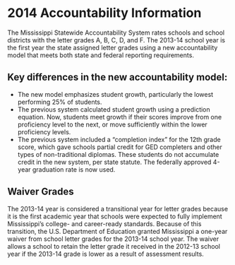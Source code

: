 # 2014 Accountability Information
The Mississippi Statewide Accountability System rates schools and school 
districts with the letter grades A, B, C, D, and F. The 2013-14 school year is 
the first year the state assigned letter grades using a new accountability model 
that meets both state and federal reporting requirements.

## Key differences in the new accountability model:
* The new model emphasizes student growth, particularly the lowest performing 
25% of students.
* The previous system calculated student growth using a prediction equation. 
Now, students meet growth if their scores improve from one proficiency level to 
the next, or move sufficiently within the lower proficiency levels.
* The previous system included a “completion index” for the 12th grade score, 
which gave schools partial credit for GED completers and other types of 
non-traditional diplomas. These students do not accumulate credit in the new 
system, per state statute. The federally approved 4-year graduation rate is 
now used.

## Waiver Grades
The 2013-14 year is considered a transitional year for letter grades because it 
is the first academic year that schools were expected to fully implement 
Mississippi’s college- and career-ready standards. Because of this transition, 
the U.S. Department of Education granted Mississippi a one-year waiver from 
school letter grades for the 2013-14 school year. The waiver allows a school to 
retain the letter grade it received in the 2012-13 school year if the 2013-14 
grade is lower as a result of assessment results.

